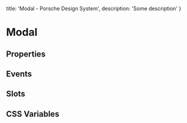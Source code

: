 
  title: 'Modal - Porsche Design System',
  description: 'Some description'
}

# Modal <ComponentStatus tagName="p-modal"></ComponentStatus>

## Properties

<ComponentMetaProps tagName="p-modal"></ComponentMetaProps>

## Events

<ComponentMetaEvents tagName="p-modal"></ComponentMetaEvents>

## Slots

<ComponentMetaSlots tagName="p-modal"></ComponentMetaSlots>

## CSS Variables

<ComponentMetaCssVariables tagName="p-modal"></ComponentMetaCssVariables>
